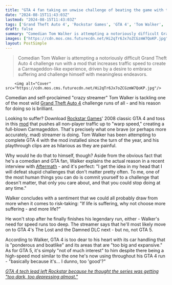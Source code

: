 ```yaml
---
title: "GTA 4 fan taking on unwise challenge of beating the game with traffic amped up to 'warp speed' explains why: 'If life is suffering, why not choose more suffering - and more life?'"
date: "2024-08-15T11:43:03Z"
lastmod: "2024-08-15T11:43:03Z"
tags: ['Grand Theft Auto 4', 'Rockstar Games', 'GTA 4', 'Tom Walker', 'Carmageddon', 'Warp Eleven Carmageddon Alternative', 'Aftermath', 'GTA 5', 'GTA IV', 'DLC']
draft: false
summary: "Comedian Tom Walker is attempting a notoriously difficult Grand Theft Auto 4 challenge run with a mod that increases traffic speed to create a Carmageddon-like experience, driven by a desire to embrace suffering and challenge himself with meaningless endeavors."
images: ["https://cdn.mos.cms.futurecdn.net/Hi2qTr6Jx7oZCGzmW7QoKP.jpg"]
layout: PostSimple
---
```

> Comedian Tom Walker is attempting a notoriously difficult Grand Theft Auto 4 challenge run with a mod that increases traffic speed to create a Carmageddon-like experience, driven by a desire to embrace suffering and challenge himself with meaningless endeavors.


        <img alt="Cover" src="https://cdn.mos.cms.futurecdn.net/Hi2qTr6Jx7oZCGzmW7QoKP.jpg"/>
        
Comedian and self-proclaimed "crazy streamer" Tom Walker is tackling one of the most wild [<u>Grand Theft Auto 4</u>](https://www.gamesradar.com/grand-theft-auto-iv/) challenge runs of all - and his reason for doing so is brilliant.

Looking to suffer? Download [<u>Rockstar Games</u>](https://www.gamesradar.com/tag/rockstar-games/)' 2008 classic GTA 4 and toss in this [<u>mod</u>](https://www.moddb.com/mods/warp-eleven-carmageddon-alternative) that pushes all non-player traffic up to "warp speed," creating a full-blown Carmageddon. That's precisely what one brave (or perhaps more accurately, mad) streamer is doing. Tom Walker has been attempting to complete GTA 4 with the mod installed since the turn of the year, and his playthrough clips are as hilarious as they are painful.

Why would he do that to himself, though? Aside from the obvious fact that he's a comedian and GTA fan, Walker explains the actual reason in a recent interview with [<u>Aftermath</u>](https://aftermath.site/grand-theft-auto-iv-fast-traffic-stream-twitch-youtube) - and it's perfect: "I get the idea in my head that I will defeat stupid challenges that don't matter pretty often. To me, one of the most human things you can do is commit yourself to a challenge that doesn't matter, that only you care about, and that you could stop doing at any time."

Walker concludes with a sentiment that we could all probably draw from more when it comes to risk-taking: "If life is suffering, why not choose more suffering - and more life?" 

He won't stop after he finally finishes his legendary run, either - Walker's need for speed runs too deep. The streamer says that he'll most likely move on to GTA 4's The Lost and the Damned DLC next - but no, not GTA 5.

According to Walker, GTA 4 is too dear to his heart with its car handling that is "ponderous and boatlike" and its areas that are "too big and expansive." As for GTA 5, it's simply "not of much interest" to him despite there being a high-speed mod similar to the one he's now using throughout his GTA 4 run - "basically because it's... I dunno, too 'good'?"

[<u><em>GTA 4 tech lead left Rockstar because he thought the series was getting "too dark, too depressing almost."</em></u>](https://www.gamesradar.com/games/grand-theft-auto/gta-4-tech-lead-left-rockstar-because-he-thought-the-series-was-getting-too-dark-too-depressing-almost/)
        